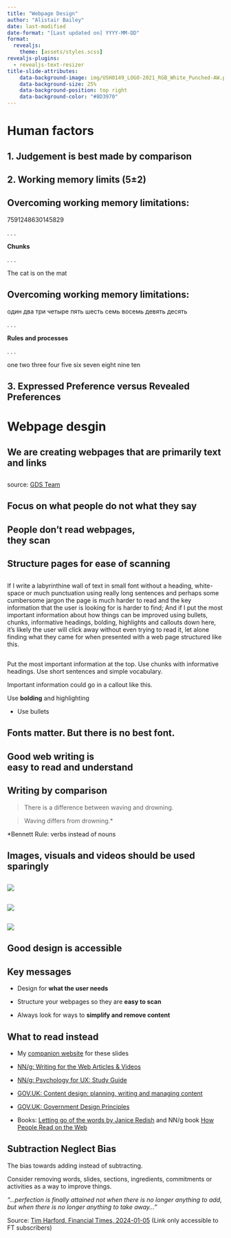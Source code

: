 ```yaml
---
title: "Webpage Design"
author: "Alistair Bailey"
date: last-modified
date-format: "[Last updated on] YYYY-MM-DD" 
format: 
  revealjs:
    theme: [assets/styles.scss] 
revealjs-plugins:
  - revealjs-text-resizer
title-slide-attributes:
    data-background-image: img/USH0149_LOGO-2021_RGB_White_Punched-AW.png
    data-background-size: 25%
    data-background-position: top right
    data-background-color: "#8D3970"
---
```


# Human factors {background-color="#4BB694"}

## 1. Judgement is best made by comparison {.center}

## {background-image="img/eight-colours.png" background-size="contain" background-color="white"}

## {background-image="img/single-colour.png" background-size="contain" background-color="white"}

## {background-image="img/two-colours.png" background-size="contain" background-color="white"}

## 2. Working memory limits [(5±2)]{.vonrestoff} {.center}

## Overcoming working memory limitations: {.center}

7591248630145829

. . .

[**Chunks**]{.vonrestoff}

. . .

The cat is on the mat

## Overcoming working memory limitations: {.center}

один два три четыре пять шесть семь восемь девять десять

. . .

[**Rules and processes**]{.vonrestoff}

. . .

one two three four five six seven eight nine ten

## 3. Expressed Preference versus Revealed Preferences {.center}

## {background-image="img/Desire-Lines_Blog.jpg" background-size="contain"}

# Webpage desgin {background-color="#4BB694"}

## We are creating webpages that are primarily [text and links]{.vonrestoff} {.center}

##  {#slide3-id data-menu-title="Government Design Service Poster" background-image="img/small-gov.png" background-size="contain" fig-alt="My alt text"}

[source: [GDS Team](https://www.flickr.com/photos/gdsteam/20955195028)]{.reference .absolute bottom="0" left="850"}

## Focus on [what people do]{.vonrestoff} not what they say {.center .bigger}

<!--- ##  {#slide4-id data-menu-title="How people access the web" background-image="img/web-access-graph.gif" background-size="contain"}

## Design webpages for <br> [consistency]{.vonrestoff} across platforms {.center .bigger} -->

## People don't read webpages,<br>they [scan]{.vonrestoff} {.center}

##  {#slide8-id data-menu-title="NN/g Eyetracking Tiger page example" background-image="img/tigersincrisis-heat_corrected_cropped_watermark.png" background-size="contain"}

##  {#slide9-id data-menu-title="NN/g Eyetracking Wikipedia page example" background-image="img/wikiped_micbar_education_fpattern-spotted_6ps_ab_85rad_cropped_watermark.png" background-size="contain"}

## [Structure]{.vonrestoff} pages for ease of scanning {.center}

##  {#slide11-id .center data-menu-title="Wall of text"}

If I write a labyrinthine wall of text in small font without a heading, white-space or much punctuation using really long sentences and perhaps some cumbersome jargon the page is much harder to read and the key information that the user is looking for is harder to find; And if I put the most important information about how things can be improved using bullets, chunks, informative headings, bolding, highlights and callouts down here, it's likely the user will click away without even trying to read it, let alone finding what they came for when presented with a web page structured like this.

##  {#slide12-id .center data-menu-title="Key points for webpage structure"}

::: {.callout-important .unnumbered title="Key points for webpage structure" icon="true"}
Put the most important information at the top. Use chunks with informative headings. Use short sentences and simple vocabulary.

Important information could go in a callout like this.
:::

Use [**bolding**]{.highlight} and [highlighting]{.vonrestoff}

-   Use bullets

```{=html}
<!-- ::: {.callout-tip title="Use Callouts" appearance="simple" icon="true"}
::: -->
```

## [Fonts matter.]{.vonrestoff} But there is no best font. {.center}

## Good web writing is<br>[easy to read and understand]{.vonrestoff} {.center}

## Writing by comparison {.center}

::: fragment
> There is a difference between waving and drowning.
:::

::: fragment
> Waving differs from drowning.[\*]{.highlight}

[\*]{.highlight}Bennett Rule: verbs instead of nouns
:::

## Images, visuals and videos should be used [sparingly]{.vonrestoff} {.center}

##  {#slide16-id data-menu-title="Bibi 1" auto-animate="true"}

![](img/begging-bibi.jpg){.absolute top="325"}

##  {#slide17-id data-menu-title="Bibi 2" auto-animate="true"}

![](img/begging-bibi.jpg){.absolute top="250"}

##  {#slide18-id data-menu-title="Bibi 3" auto-animate="true"}

![](img/begging-bibi.jpg){.absolute top="10"}

## Good design is [accessible]{.vonrestoff} {.center}

## Key messages {.center}

-   Design for [**what the user needs**]{.vonrestoff}

-   Structure your webpages so they are [**easy to scan**]{.vonrestoff}

-   Always look for ways to [**simplify and remove content**]{.vonrestoff}

## What to read instead

-   My [companion website](https://ab604.github.io/webpage-design/){.mylink} for these slides

-   [NN/g: Writing for the Web Articles & Videos](https://www.nngroup.com/topic/writing-web/)

-   [NN/g: Psychology for UX: Study Guide](https://www.nngroup.com/articles/psychology-study-guide/){.uri}

-   [GOV.UK: Content design: planning, writing and managing content](https://www.gov.uk/guidance/content-design/writing-for-gov-uk){.uri}

-   [GOV.UK: Government Design Principles](https://www.gov.uk/guidance/government-design-principles){.uri}

-   Books: [Letting go of the words by Janice Redish](https://southampton.on.worldcat.org/oclc/798674328){.uri} and NN/g book [How People Read on the Web](https://www.nngroup.com/reports/how-people-read-web-eyetracking-evidence/){.uri}

## Subtraction Neglect Bias {#sec-subtraction-neglect-bias .center}

The bias towards adding instead of subtracting.

Consider removing words, slides, sections, ingredients, commitments or activities as a way to improve things.

::: {.callout-tip title="Antoine de Saint-Exupéry, 1939" icon="true" appearance="simple"}
*"...perfection is finally attained not when there is no longer anything to add, but when there is no longer anything to take away..."*

Source: [Tim Harford, Financial Times, 2024-01-05](https://www.ft.com/content/eb616ad3-e680-4161-9e20-53c4607cb609) (Link only accessible to FT subscribers)
:::
